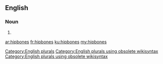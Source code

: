 ==English==

===Noun===
{{head|en}}

# {{plural of|hipbone}}

[[Category:English plurals]][[Category:English plurals using obsolete wikisyntax]][[Category:English plurals using obsolete wikisyntax]]

[[ar:hipbones]]
[[fr:hipbones]]
[[ku:hipbones]]
[[my:hipbones]]